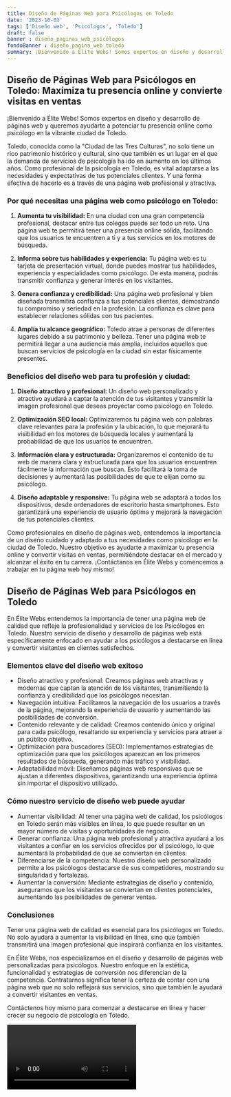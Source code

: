 ```yaml
---
title: Diseño de Páginas Web para Psicólogos en Toledo
date: '2023-10-03'
tags: ['Diseño web', 'Psicólogos', 'Toledo']
draft: false
banner : diseño_paginas_web_psicólogos
fondoBanner : diseño_pagina_web_toledo
summary: ¡Bienvenido a Élite Webs! Somos expertos en diseño y desarrollo de páginas web y queremos ayudarte a potenciar tu presencia online como psicólogo en la vibrante ciudad de Toledo. 
---
```


## Diseño de Páginas Web para Psicólogos en Toledo: Maximiza tu presencia online y convierte visitas en ventas

¡Bienvenido a Élite Webs! Somos expertos en diseño y desarrollo de páginas web y queremos ayudarte a potenciar tu presencia online como psicólogo en la vibrante ciudad de Toledo. 

Toledo, conocida como la "Ciudad de las Tres Culturas", no solo tiene un rico patrimonio histórico y cultural, sino que también es un lugar en el que la demanda de servicios de psicología ha ido en aumento en los últimos años. Como profesional de la psicología en Toledo, es vital adaptarse a las necesidades y expectativas de tus potenciales clientes. Y una forma efectiva de hacerlo es a través de una página web profesional y atractiva.

### Por qué necesitas una página web como psicólogo en Toledo:

1. **Aumenta tu visibilidad:** En una ciudad con una gran competencia profesional, destacar entre tus colegas puede ser todo un reto. Una página web te permitirá tener una presencia online sólida, facilitando que los usuarios te encuentren a ti y a tus servicios en los motores de búsqueda.

2. **Informa sobre tus habilidades y experiencia:** Tu página web es tu tarjeta de presentación virtual, donde puedes mostrar tus habilidades, experiencia y especialidades como psicólogo. De esta manera, podrás transmitir confianza y generar interés en los visitantes.

3. **Genera confianza y credibilidad:** Una página web profesional y bien diseñada transmitirá confianza a tus potenciales clientes, demostrando tu compromiso y seriedad en la profesión. La confianza es clave para establecer relaciones sólidas con tus pacientes.

4. **Amplía tu alcance geográfico:** Toledo atrae a personas de diferentes lugares debido a su patrimonio y belleza. Tener una página web te permitirá llegar a una audiencia más amplia, incluidos aquellos que buscan servicios de psicología en la ciudad sin estar físicamente presentes.

### Beneficios del diseño web para tu profesión y ciudad:

1. **Diseño atractivo y profesional:** Un diseño web personalizado y atractivo ayudará a captar la atención de tus visitantes y transmitir la imagen profesional que deseas proyectar como psicólogo en Toledo.

2. **Optimización SEO local:** Optimizaremos tu página web con palabras clave relevantes para la profesión y la ubicación, lo que mejorará tu visibilidad en los motores de búsqueda locales y aumentará la probabilidad de que los usuarios te encuentren.

3. **Información clara y estructurada:** Organizaremos el contenido de tu web de manera clara y estructurada para que los usuarios encuentren fácilmente la información que buscan. Esto facilitará la toma de decisiones y aumentará las posibilidades de que te elijan como su psicólogo.

4. **Diseño adaptable y responsive:** Tu página web se adaptará a todos los dispositivos, desde ordenadores de escritorio hasta smartphones. Esto garantizará una experiencia de usuario óptima y mejorará la navegación de tus potenciales clientes.

Como profesionales en diseño de páginas web, entendemos la importancia de un diseño cuidado y adaptado a tus necesidades como psicólogo en la ciudad de Toledo. Nuestro objetivo es ayudarte a maximizar tu presencia online y convertir visitas en ventas, permitiéndote destacar en el mercado y alcanzar el éxito en tu carrera. ¡Contáctanos en Élite Webs y comencemos a trabajar en tu página web hoy mismo!

<GifSeo />

<Cta />

## Diseño de Páginas Web para Psicólogos en Toledo

En Élite Webs entendemos la importancia de tener una página web de calidad que refleje la profesionalidad y servicios de los Psicólogos en Toledo. Nuestro servicio de diseño y desarrollo de páginas web está específicamente enfocado en ayudar a los psicólogos a destacarse en línea y convertir visitantes en clientes satisfechos.

### Elementos clave del diseño web exitoso

- Diseño atractivo y profesional: Creamos páginas web atractivas y modernas que captan la atención de los visitantes, transmitiendo la confianza y credibilidad que los psicólogos necesitan.
- Navegación intuitiva: Facilitamos la navegación de los usuarios a través de la página, mejorando la experiencia de usuario y aumentando las posibilidades de conversión.
- Contenido relevante y de calidad: Creamos contenido único y original para cada psicólogo, resaltando su experiencia y servicios para atraer a un público objetivo.
- Optimización para buscadores (SEO): Implementamos estrategias de optimización para que los psicólogos aparezcan en los primeros resultados de búsqueda, generando más tráfico y visibilidad.
- Adaptabilidad móvil: Diseñamos páginas web responsivas que se ajustan a diferentes dispositivos, garantizando una experiencia óptima sin importar el dispositivo utilizado.

### Cómo nuestro servicio de diseño web puede ayudar

- Aumentar visibilidad: Al tener una página web de calidad, los psicólogos en Toledo serán más visibles en línea, lo que puede resultar en un mayor número de visitas y oportunidades de negocio.
- Generar confianza: Una página web profesional y atractiva ayudará a los visitantes a confiar en los servicios ofrecidos por el psicólogo, lo que aumentará la probabilidad de que se conviertan en clientes.
- Diferenciarse de la competencia: Nuestro diseño web personalizado permite a los psicólogos destacarse de sus competidores, mostrando su singularidad y fortalezas.
- Aumentar la conversión: Mediante estrategias de diseño y contenido, aseguramos que los visitantes se conviertan en clientes potenciales, aumentando las posibilidades de generar ventas.

### Conclusiones

Tener una página web de calidad es esencial para los psicólogos en Toledo. No solo ayudará a aumentar la visibilidad en línea, sino que también transmitirá una imagen profesional que inspirará confianza en los visitantes.

En Élite Webs, nos especializamos en el diseño y desarrollo de páginas web personalizadas para psicólogos. Nuestro enfoque en la estética, funcionalidad y estrategias de conversión nos diferencian de la competencia. Contratarnos significa tener la certeza de contar con una página web que no solo reflejará sus servicios, sino que también le ayudará a convertir visitantes en ventas.

Contáctenos hoy mismo para comenzar a destacarse en línea y hacer crecer su negocio de psicología en Toledo.

<Video />

<CtaBot job='Psicólogos' city='Toledo'/>

<Gmaps query='Toledo+españa+maps' />